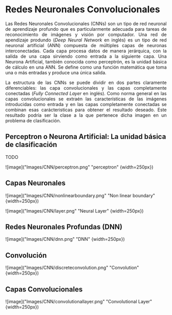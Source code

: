 
# Redes Neuronales Convolucionales

<p style="text-align: justify;">Las Redes Neuronales Convolucionales (CNNs) son un tipo de red neuronal de aprendizaje profundo que es particularmente adecuada para tareas de reconocimiento de imágenes y visión por computador. Una red de apendizaje produndo (<i>Deep Neural Network</i> en inglés) es un tipo de red neuronal artificial (ANN) compuesta de múltiples capas de neuronas interconectadas. Cada capa procesa datos de manera jerárquica, con la salida de una capa sirviendo como entrada a la siguiente capa. Una Neurona Artificial, también conocida como perceptrón, es la unidad básica de cálculo en una ANN. Se define como una función matemática que toma una o más entradas y produce una única salida.</p> 

<p style="text-align: justify;">La estructura de las CNNs se puede dividir en dos partes claramente diferenciables: las capa convolucionales y las capas completamente conectadas (<i>Fully Connected Layer</i> en inglés). Como norma general en las capas convolucionales se extraén las características de las imágenes introducidas como entrada y en las capas completamente conectadas se combinan esas carácteristicas para obtener el resultado deseado. Este resultado podría ser la clase a la que pertenece dicha imagen en un problema de clasificación.</p>

## Perceptron o Neurona Artificial: La unidad básica de clasificación

<p>TODO</p>

![image]("Images/CNN/perceptron.png" "perceptron" {width=250px})

## Capas  Neuronales

![image]("Images/CNN/nonlinearboundary.png" "Non linear boundary" {width=250px})

![image]("Images/CNN/layer.png" "Neural Layer" {width=250px})

## Redes Neuronales Profundas (DNN)

![image]("Images/CNN/dnn.png" "DNN" {width=250px})

## Convolución

![image]("Images/CNN/discreteconvolution.png" "Convolution" {width=250px})

## Capas Convolucionales

![image]("Images/CNN/convolutionallayer.png" "Convolutional Layer" {width=250px})
